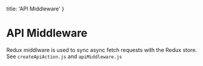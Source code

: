   title: 'API Middleware'
}

# API Middleware

Redux middlware is used to sync async fetch requests with the Redux store. See `createApiAction.js` and `apiMiddleware.js`
